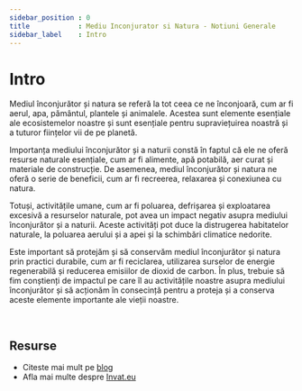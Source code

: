 ```yaml
---
sidebar_position : 0
title            : Mediu Inconjurator si Natura - Notiuni Generale
sidebar_label    : Intro
---
```


# Intro

Mediul înconjurător și natura se referă la tot ceea ce ne înconjoară, cum ar fi aerul, apa, pământul, plantele și animalele. 
Acestea sunt elemente esențiale ale ecosistemelor noastre și sunt esențiale pentru supraviețuirea noastră și a tuturor ființelor vii de pe planetă.

Importanța mediului înconjurător și a naturii constă în faptul că ele ne oferă resurse naturale esențiale, cum ar fi alimente, apă potabilă, aer curat și materiale de construcție. 
De asemenea, mediul înconjurător și natura ne oferă o serie de beneficii, cum ar fi recreerea, relaxarea și conexiunea cu natura.

Totuși, activitățile umane, cum ar fi poluarea, defrișarea și exploatarea excesivă a resurselor naturale, pot avea un impact negativ asupra mediului înconjurător și a naturii. 
Aceste activități pot duce la distrugerea habitatelor naturale, la poluarea aerului și a apei și la schimbări climatice nedorite.

Este important să protejăm și să conservăm mediul înconjurător și natura prin practici durabile, cum ar fi reciclarea, utilizarea surselor de energie regenerabilă și reducerea emisiilor de dioxid de carbon.
În plus, trebuie să fim conștienți de impactul pe care îl au activitățile noastre asupra mediului înconjurător și să acționăm în consecință pentru a proteja și a conserva aceste elemente importante ale vieții noastre.

<br />

## Resurse

- Citeste mai mult pe [blog](https://www.blog.invat.eu/)
- Afla mai multe despre [Invat.eu](/docs/intro.md) 
